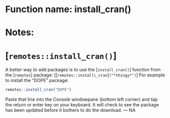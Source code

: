# Function name: install_cran()
# Notes:
# [`remotes::install_cran()`]
A better way to add packages is to use the [`install_cran()`] function from the [`remotes`] package:
[[`remotes::install\_cran`]`("*thingy*")`]
For example to install the "DOPE" package:
```r
remotes::install_cran("DOPE")
```
Paste that line into the Console windowpane (bottom left corner) and tap the return or enter key on your keyboard.
It will check to see the package has been updated before it bothers to do the download.
---
NA